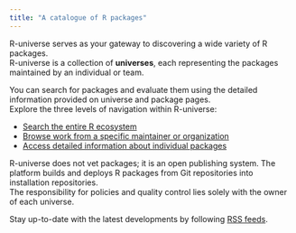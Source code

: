 ```yaml
---
title: "A catalogue of R packages"
---
```


R-universe serves as your gateway to discovering a wide variety of R packages.  
R-universe is a collection of **universes**, each representing the packages maintained by an individual or team.  

You can search for packages and evaluate them using the detailed information provided on universe and package pages.  
Explore the three levels of navigation within R-universe:

- [Search the entire R ecosystem](/browse/search.html)
- [Browse work from a specific maintainer or organization](/browse/universes.html)
- [Access detailed information about individual packages](/browse/packages.html)

:::{.callout-caution}
R-universe does not vet packages; it is an open publishing system. 
The platform builds and deploys R packages from Git repositories into installation repositories.  
The responsibility for policies and quality control lies solely with the owner of each universe.  
:::

Stay up-to-date with the latest developments by following [RSS feeds](/browse/rss-feeds.html).  
